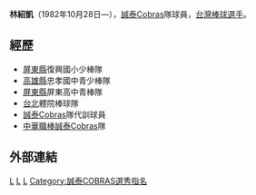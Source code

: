 {{blpsources|time=2022-05-12}}'''林紹凱'''（1982年10月28日—），[[誠泰Cobras|誠泰Cobras]]隊球員，[[台灣|台灣]][[棒球|棒球]][[選手|選手]]。

==經歷==
*[[屏東縣|屏東縣]]復興國小少棒隊 
*[[高雄縣|高雄縣]]忠孝國中青少棒隊 
*[[屏東縣|屏東縣]]屏東高中青棒隊 
*[[台北|台北]]體院棒球隊 
*[[誠泰Cobras|誠泰Cobras]]隊代訓球員 
*[[中華職棒|中華職棒]][[誠泰Cobras|誠泰Cobras]]隊 
==外部連結==
{{台灣棒球維基館}}
{{Taiwan-sport-bio-stub}}

[[Category:1982年出生|L]]
[[Category:誠泰COBRAS隊球員|L]]
[[Category:台灣棒球運動員|L]]
[[Category:誠泰COBRAS選秀指名|Category:誠泰COBRAS選秀指名]]